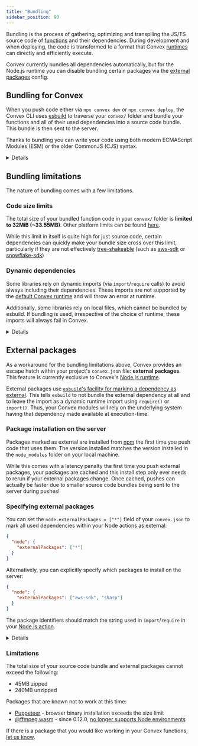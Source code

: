 ```yaml
---
title: "Bundling"
sidebar_position: 90
---
```


Bundling is the process of gathering, optimizing and transpiling the JS/TS
source code of [functions](/docs/functions.mdx) and their dependencies. During
development and when deploying, the code is transformed to a format that Convex
[runtimes](/docs/functions/runtimes.mdx) can directly and efficiently execute.

Convex currently bundles all dependencies automatically, but for the Node.js
runtime you can disable bundling certain packages via the
[external packages](#external-packages) config.

## Bundling for Convex

When you push code either via `npx convex dev` or `npx convex deploy`, the
Convex CLI uses [esbuild](https://esbuild.github.io/) to traverse your `convex/`
folder and bundle your functions and all of their used dependencies into a
source code bundle. This bundle is then sent to the server.

Thanks to bundling you can write your code using both modern ECMAScript Modules
(ESM) or the older CommonJS (CJS) syntax.

<Details summary="ESM vs. CJS">
    ESM
    - Is the standard for browser Javascript
    - Uses static imports via the `import` and `export` **keywords** (not functions)
    at the global scope
    - Also supports dynamic imports via the asynchronous `import` function

    CJS
    - Was previously the standard module system for Node.js
    - Relies on dynamic imports via the `require` and asynchronous `import`
    functions for fetching external modules
    - Uses the `module.exports` object for exports

</Details>

## Bundling limitations

The nature of bundling comes with a few limitations.

### Code size limits

The total size of your bundled function code in your `convex/` folder is
**limited to 32MiB (~33.55MB)**. Other platform limits can be found
[here](/production/state/limits.mdx).

While this limit in itself is quite high for just source code, certain
dependencies can quickly make your bundle size cross over this limit,
particularly if they are not effectively
[tree-shakeable](https://webpack.js.org/guides/tree-shaking/) (such as
[aws-sdk](https://www.npmjs.com/package/aws-sdk) or
[snowflake-sdk](https://www.npmjs.com/package/snowflake-sdk))

### Dynamic dependencies

Some libraries rely on dynamic imports (via `import`/`require` calls) to avoid
always including their dependencies. These imports are not supported by the
[default Convex runtime](/docs/functions/runtimes.mdx#default-convex-runtime)
and will throw an error at runtime.

Additionally, some libraries rely on local files, which cannot be bundled by
esbuild. If bundling is used, irrespective of the choice of runtime, these
imports will always fail in Convex.

<Details summary="Examples of libraries with dynamic dependencies">

Consider the following examples of packages relying on dynamic dependencies:

- [langchain](https://www.npmjs.com/package/langchain) relying on the presence
  of peer dependencies that it can dynamically import. These dependencies are
  not statically `import`ed so will not be bundled by `esbuild`.
- [sharp](https://www.npmjs.com/package/sharp) relying on the presence of
  `libvips` binaries for image-processing operations
- [pdf-parse](https://www.npmjs.com/package/pdf-parse) relies on being
  dynamically imported with `require()` in order to detect if it is being run in
  test mode. Bundling can eliminate these `require()` calls, making `pdf-parse`
  assume it is running in test mode.
- [tiktoken](https://www.npmjs.com/package/tiktoken) relying on local WASM files

</Details>

## External packages

As a workaround for the bundling limitations above, Convex provides an escape
hatch within your project's `convex.json` file: **external packages**. This
feature is currently exclusive to Convex's
[Node.js runtime](/docs/functions/runtimes.mdx#nodejs-runtime).

External packages use
[`esbuild`'s facility for marking a dependency as external](https://esbuild.github.io/api/#external).
This tells `esbuild` to not bundle the external dependency at all and to leave
the import as a dynamic runtime import using `require()` or `import()`. Thus,
your Convex modules will rely on the underlying system having that dependency
made available at execution-time.

<BetaAdmonition feature="External Packages" verb="are" />

### Package installation on the server

Packages marked as external are installed from [npm](https://www.npmjs.com/) the
first time you push code that uses them. The version installed matches the
version installed in the `node_modules` folder on your local machine.

While this comes with a latency penalty the first time you push external
packages, your packages are cached and this install step only ever needs to
rerun if your external packages change. Once cached, pushes can actually be
faster due to smaller source code bundles being sent to the server during
pushes!

### Specifying external packages

You can set the `node.externalPackages = ["*"]` field of your `convex.json` to
mark all used dependencies within your Node actions as external:

```json
{
  "node": {
    "externalPackages": ["*"]
  }
}
```

Alternatively, you can explicitly specify which packages to install on the
server:

```json
{
  "node": {
    "externalPackages": ["aws-sdk", "sharp"]
  }
}
```

The package identifiers should match the string used in `import`/`require` in
your
[Node.js action](/docs/functions/actions.mdx#calling-third-party-apis-and-using-npm-packages).

<Details summary="Troubleshooting External Package versions">
    In order for an exact version for an external package to be found, the Convex CLI searches for the
    installed package version within your local `node_modules` directory.

    Thus, if you change an external dependency version in your project, the change will only will only be
    pushed to the server after you've updated the package version installed in your local `node_modules` folder.

</Details>

### Limitations

The total size of your source code bundle and external packages cannot exceed
the following:

- 45MB zipped
- 240MB unzipped

Packages that are known not to work at this time:

- [Puppeteer](https://www.npmjs.com/package/puppeteer) - browser binary
  installation exceeds the size limit
- [@ffmpeg.wasm](https://www.npmjs.com/package/@ffmpeg/ffmpeg) - since 0.12.0,
  [no longer supports Node environments](https://ffmpegwasm.netlify.app/docs/faq#why-ffmpegwasm-doesnt-support-nodejs)

If there is a package that you would like working in your Convex functions,
[let us know](https://convex.dev/community).
